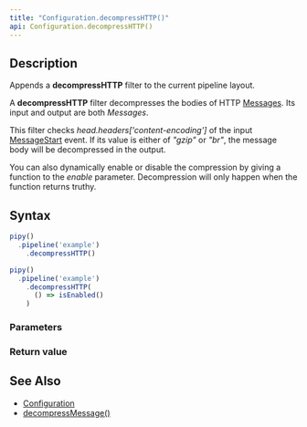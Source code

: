 ```yaml
---
title: "Configuration.decompressHTTP()"
api: Configuration.decompressHTTP()
---
```


## Description

Appends a **decompressHTTP** filter to the current pipeline layout.

A **decompressHTTP** filter decompresses the bodies of HTTP [Messages](/reference/api/Message). Its input and output are both _Messages_.

<FilterDiagram
  name="decompressHTTP"
  input="Message"
  output="Message"
/>

This filter checks _head.headers['content-encoding']_ of the input [MessageStart](/reference/api/MessageStart) event. If its value is either of _"gzip"_ or _"br"_, the message body will be decompressed in the output.

You can also dynamically enable or disable the compression by giving a function to the _enable_ parameter. Decompression will only happen when the function returns truthy.

## Syntax

``` js
pipy()
  .pipeline('example')
    .decompressHTTP()

pipy()
  .pipeline('example')
    .decompressHTTP(
      () => isEnabled()
    )
```

### Parameters

<Parameters/>

### Return value

<ReturnValue/>

## See Also

* [Configuration](/reference/api/Configuration)
* [decompressMessage()](/reference/api/Configuration/decompressMessage)
